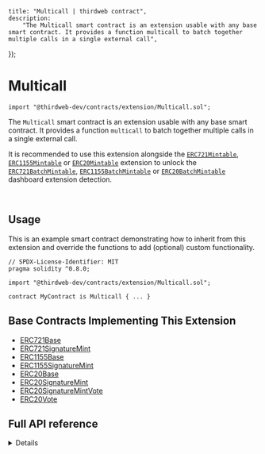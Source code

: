 
	title: "Multicall | thirdweb contract",
	description:
		"The Multicall smart contract is an extension usable with any base smart contract. It provides a function multicall to batch together multiple calls in a single external call",
});

# Multicall

```solidity
import "@thirdweb-dev/contracts/extension/Multicall.sol";
```

The `Multicall` smart contract is an extension usable with any base smart contract. It provides a function `multicall` to batch together multiple calls in a single external call.

<Callout title="info" variant="info">

It is recommended to use this extension alongside the [`ERC721Mintable`](/contracts/build/extensions/erc-721/ERC721Mintable), [`ERC1155Mintable`](/contracts/build/extensions/erc-1155/ERC1155Mintable) or [`ERC20Mintable`](/contracts/build/extensions/erc-20/ERC20BatchMintable)
extension to unlock the [`ERC721BatchMintable`](/contracts/build/extensions/erc-721/ERC721BatchMintable), [`ERC1155BatchMintable`](/contracts/build/extensions/erc-1155/ERC1155BatchMintable) or [`ERC20BatchMintable`](/contracts/build/extensions/erc-20/ERC20BatchMintable) dashboard extension detection.

</Callout>

<br />

<GithubButtonLink href="https://github.com/thirdweb-dev/contracts/blob/main/contracts/extension/Multicall.sol" />

## Usage

This is an example smart contract demonstrating how to inherit from this extension and override the functions to add (optional) custom functionality.

```solidity
// SPDX-License-Identifier: MIT
pragma solidity ^0.8.0;

import "@thirdweb-dev/contracts/extension/Multicall.sol";

contract MyContract is Multicall { ... }
```

## Base Contracts Implementing This Extension

- [ERC721Base](/contracts/build/base-contracts/erc-721/base)
- [ERC721SignatureMint](/contracts/build/base-contracts/erc-721/signature-mint)
- [ERC1155Base](/contracts/build/base-contracts/erc-1155/base)
- [ERC1155SignatureMint](/contracts/build/base-contracts/erc-1155/signature-mint)
- [ERC20Base](/contracts/build/base-contracts/erc-20/base)
- [ERC20SignatureMint](/contracts/build/base-contracts/erc-20/signature-mint)
- [ERC20SignatureMintVote](/contracts/build/base-contracts/erc-20/signature-mint-vote)
- [ERC20Vote](/contracts/build/base-contracts/erc-20/base)

## Full API reference

<Details summary="multicall">

```solidity
function multicall(bytes[] calldata data) external virtual override returns (bytes[] memory results);
```

- Receives and executes a batch of function calls on the contract.
- Parameter `data`: The bytes data that makes up the batch of function calls to execute.
- Return value `results`: The bytes data that makes up the result of the batch of function calls executed.

</Details>
